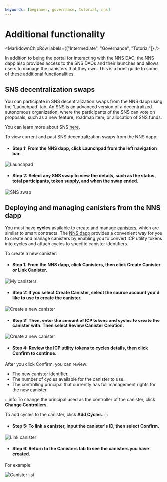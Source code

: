 ```yaml
---
keywords: [beginner, governance, tutorial, nns]
---
```



# Additional functionality

<MarkdownChipRow labels={["Intermediate", "Governance", "Tutorial"]} />

In addition to being the portal for interacting with the NNS DAO, the NNS dapp also provides access to the SNS DAOs and their launches and allows users to manage the canisters that they own.
This is a brief guide to some of these additional functionalities.

## SNS decentralization swaps

You can participate in SNS decentralization swaps from the NNS dapp using the 'Launchpad' tab. An SNS is an advanced version of a decentralized autonomous organization, where the participants of the SNS can vote on proposals, such as a new feature, roadmap item, or allocation of SNS funds.

You can learn more about SNS [here](https://internetcomputer.org/sns).

To view current and past SNS decentralization swaps from the NNS dapp:

- #### Step 1:  From the NNS dapp, click **Launchpad** from the left navigation bar.

![Launchpad](../_attachments/nns21.png)

- #### Step 2: Select any SNS swap to view the details, such as the status, total participants, token supply, and when the swap ended.

![SNS swap](../_attachments/nns22.png)

## Deploying and managing canisters from the NNS dapp

You must have **cycles** available to create and manage [canisters](/docs/current/concepts/glossary#canister), which are similar to smart contracts.
The [NNS dapp](https://nns.ic0.app) provides a convenient way for you to create and manage canisters by enabling you to convert ICP utility tokens into cycles and attach cycles to specific canister identifiers.

To create a new canister:

- #### Step 1:  From the NNS dapp, click **Canisters**, then click **Create Canister** or **Link Canister**.

![My canisters](../_attachments/nns23.png)

- #### Step 2: If you select **Create Canister**, select the source account you'd like to use to create the canister.

![Create a new canister](../_attachments/nns24.png)

- #### Step 3: Then, enter the amount of ICP tokens and cycles to create the canister with. Then select **Review Canister Creation**.

![Create a new canister](../_attachments/nns25.png)

- #### Step 4:  Review the ICP utility tokens to cycles details, then click **Confirm** to continue.

After you click Confirm, you can review:
- The new canister identifier.
- The number of cycles available for the canister to use.
- The controlling principal that currently has full management rights for the new canister.

:::info
To change the principal used as the controller of the canister, click **Change Controllers**.

To add cycles to the canister, click **Add Cycles**.
:::

- #### Step 5: To link a canister, input the canister's ID, then select **Confirm**.

![Link canister](../_attachments/nns26.png)

- #### Step 6: Return to the **Canisters** tab to see the canisters you have created.

For example:

![Canister list](../_attachments/nns27.png)
